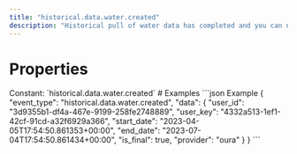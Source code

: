 ```yaml
---
title: "historical.data.water.created"
description: "Historical pull of water data has completed and you can now pull data for this resource."
---
```

# Properties
<ResponseField name="event_type" type="const string" required="true">
Constant: `historical.data.water.created`
</ResponseField>
<ResponseField name="data" type="HistoricalDataCreated" required="true">
<Expandable title="HistoricalDataCreated" defaultOpen="true">
<ResponseField name="user_id" type="string" required="true">
</ResponseField>
<ResponseField name="user_key" type="string" required="true">
</ResponseField>
<ResponseField name="start_date" type="string" required="true">
</ResponseField>
<ResponseField name="end_date" type="string" required="true">
</ResponseField>
<ResponseField name="is_final" type="boolean" required="true">
</ResponseField>
<ResponseField name="provider" type="string" required="true">
</ResponseField>
</Expandable>
</ResponseField>
# Examples
<CodeGroup>
```json Example
{
  "event_type": "historical.data.water.created",
  "data": {
    "user_id": "3d9355b1-df4a-467e-9199-258fe2748889",
    "user_key": "4332a513-1ef1-42cf-91cd-a32f6929a366",
    "start_date": "2023-04-05T17:54:50.861353+00:00",
    "end_date": "2023-07-04T17:54:50.861434+00:00",
    "is_final": true,
    "provider": "oura"
  }
}
```
</CodeGroup>

